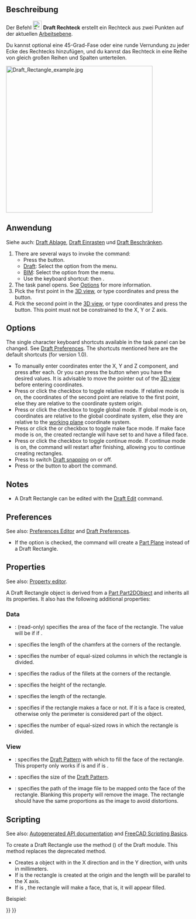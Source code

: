 <languages/>

{{Docnav/de
|[[Draft_Ellipse/de|Ellipse]]
|[[Draft_Polygon/de|Polygon]]
|[[Draft_Workbench/de|Draft]]
|IconL=Draft_Ellipse.svg 
|IconR=Draft_Polygon.svg 
|IconC=Workbench_Draft.svg
}}

{{GuiCommand/de
|Name=Draft Rectangle
|Name/de=Draft Rechteck
|MenuLocation=Zeichnen → Rechteck<br>2D-Entwurf → Rechteck
|Workbenches=[[Draft_Workbench/de|Draft]], [[BIM_Workbench/de|BIM]]
|Shortcut={{KEY|R}} {{KEY|E}}
|SeeAlso=[[Part Box/de|Part Würfel]]
}}

<span id="Description"></span>
==Beschreibung==

Der Befehl [[Image:Draft_Rectangle.svg|24px]] '''Draft Rechteck''' erstellt ein Rechteck aus zwei Punkten auf der aktuellen [[Draft_SelectPlane/de|Arbeitsebene]].

Du kannst optional eine 45-Grad-Fase oder eine runde Verrundung zu jeder Ecke des Rechtecks hinzufügen, und du kannst das Rechteck in eine Reihe von gleich großen Reihen und Spalten unterteilen.

[[Image:Draft_Rectangle_example.jpg|400px]]
{{Caption|Ein durch zwei Punkte festgelegtes Rechteck}}

<span id="Usage"></span>
==Anwendung==

Siehe auch: [[Draft_Tray/de|Draft Ablage]], [[Draft_Snap/de|Draft Einrasten]] und [[Draft_Constrain/de|Draft Beschränken]].

# There are several ways to invoke the command:
#* Press the {{Button|[[Image:Draft_Rectangle.svg|16px]] [[Draft_Rectangle|Rectangle]]}} button.
#* [[Draft_Workbench|Draft]]: Select the {{MenuCommand|Drafting → [[Image:Draft_Rectangle.svg|16px]] Rectangle}} option from the menu.
#* [[BIM_Workbench|BIM]]: Select the {{MenuCommand|2D Drafting → [[Image:Draft_Rectangle.svg|16px]] Rectangle}} option from the menu.
#* Use the keyboard shortcut: {{KEY|R}} then {{KEY|E}}.
# The {{MenuCommand|Rectangle}} task panel opens. See [[#Options|Options]] for more information.
# Pick the first point in the [[3D_view|3D view]], or type coordinates and press the {{Button|[[Image:Draft_AddPoint.svg|16px]] Enter point}} button.
# Pick the second point in the [[3D_view|3D view]], or type coordinates and press the {{Button|[[Image:Draft_AddPoint.svg|16px]] Enter point}} button. This point must not be constrained to the X, Y or Z axis.

==Options==

The single character keyboard shortcuts available in the task panel can be changed. See [[Draft_Preferences|Draft Preferences]]. The shortcuts mentioned here are the default shortcuts (for version 1.0).

* To manually enter coordinates enter the X, Y and Z component, and press {{KEY|Enter}} after each. Or you can press the {{Button|[[Image:Draft_AddPoint.svg|16px]] Enter point}} button when you have the desired values. It is advisable to move the pointer out of the [[3D_view|3D view]] before entering coordinates.
* Press {{KEY|R}} or click the {{MenuCommand|Relative}} checkbox to toggle relative mode. If relative mode is on, the coordinates of the second point are relative to the first point, else they are relative to the coordinate system origin.
* Press {{KEY|G}} or click the {{MenuCommand|Global}} checkbox to toggle global mode. If global mode is on, coordinates are relative to the global coordinate system, else they are relative to the [[Draft_SelectPlane|working plane]] coordinate system.
* Press {{KEY|F}} or click the {{MenuCommand|Filled}}{{VersionNoteMinus|1.0}} or {{MenuCommand|Make face}}{{VersionNote|1.1}} checkbox to toggle make face mode. If make face mode is on, the created rectangle will have {{PropertyData|Make Face}} set to {{TRUE}} and have a filled face.
* Press {{KEY|N}} or click the {{MenuCommand|Continue}} checkbox to toggle continue mode. If continue mode is on, the command will restart after finishing, allowing you to continue creating rectangles.
* Press {{KEY|S}} to switch [[Draft_Snap|Draft snapping]] on or off.
* Press {{KEY|Esc}} or the {{Button|Close}} button to abort the command.

==Notes==

* A Draft Rectangle can be edited with the [[Draft_Edit|Draft Edit]] command.

==Preferences==

See also: [[Preferences_Editor|Preferences Editor]] and [[Draft_Preferences|Draft Preferences]].

* If the {{MenuCommand|Edit → Preferences... → Draft → General → Create Part primitives if possible}} option is checked, the command will create a [[Part_Plane|Part Plane]] instead of a Draft Rectangle.

==Properties==

See also: [[Property_editor|Property editor]].

A Draft Rectangle object is derived from a [[Part_Part2DObject|Part Part2DObject]] and inherits all its properties. It also has the following additional properties:

=== Data ===

{{TitleProperty|Draft}}

* {{PropertyData|Area|Area}}: (read-only) specifies the area of the face of the rectangle. The value will be {{value|0.0}} if {{PropertyData|Make Face}} if {{FALSE}}.
* {{PropertyData|Chamfer Size|Length}}: specifies the length of the chamfers at the corners of the rectangle.
* {{PropertyData|Columns|Integer}}: specifies the number of equal-sized columns in which the rectangle is divided.
* {{PropertyData|Fillet Radius|Length}}: specifies the radius of the fillets at the corners of the rectangle.
* {{PropertyData|Height|Distance}}: specifies the height of the rectangle.
* {{PropertyData|Length|Distance}}: specifies the length of the rectangle.
* {{PropertyData|Make Face|Bool}}: specifies if the rectangle makes a face or not. If it is {{TRUE}} a face is created, otherwise only the perimeter is considered part of the object.
* {{PropertyData|Rows|Integer}}: specifies the number of equal-sized rows in which the rectangle is divided.

=== View ===

{{TitleProperty|Draft}}

* {{PropertyView|Pattern|Enumeration}}: specifies the [[Draft_Pattern|Draft Pattern]] with which to fill the face of the rectangle. This property only works if {{PropertyData|Make Face}} is {{TRUE}} and if {{PropertyView|Display Mode}} is {{value|Flat Lines}}.
* {{PropertyView|Pattern Size|Float}}: specifies the size of the [[Draft_Pattern|Draft Pattern]].
* {{PropertyView|Texture Image|File}}: specifies the path of the image file to be mapped onto the face of the rectangle. Blanking this property will remove the image. The rectangle should have the same proportions as the image to avoid distortions.

==Scripting==

See also: [https://freecad.github.io/SourceDoc/ Autogenerated API documentation] and [[FreeCAD Scripting Basics|FreeCAD Scripting Basics]].

To create a Draft Rectangle use the {{incode|make_rectangle}} method ({{Version|0.19}}) of the Draft module. This method replaces the deprecated {{incode|makeRectangle}} method.

{{Code|code=
rectangle = make_rectangle(length, height, placement=None, face=None, support=None)
}}

* Creates a {{incode|rectangle}} object with {{incode|length}} in the X direction and {{incode|height}} in the Y direction, with units in millimeters.
* If {{incode|placement}} is {{incode|None}} the rectangle is created at the origin and the length will be parallel to the X axis.
* If {{incode|face}} is {{incode|True}}, the rectangle will make a face, that is, it will appear filled.

Beispiel:
{{Code|code=
import FreeCAD as App
import Draft

doc = App.newDocument()

rectangle1 = Draft.make_rectangle(4000, 1000)
rectangle2 = Draft.make_rectangle(1000, 4000)

zaxis = App.Vector(0, 0, 1)
p3 = App.Vector(1000, 1000, 0)
place3 = App.Placement(p3, App.Rotation(zaxis, 45))

rectangle3 = Draft.make_rectangle(3500, 250, placement=place3)

doc.recompute()
}}


{{Docnav
|[[Draft_Ellipse|Ellipse]]
|[[Draft_Polygon|Polygon]]
|[[Draft_Workbench|Draft]]
|IconL=Draft_Ellipse.svg 
|IconR=Draft_Polygon.svg 
|IconC=Workbench_Draft.svg
}}

{{Draft Tools navi{{#translation:}}}}
{{Userdocnavi{{#translation:}}}}